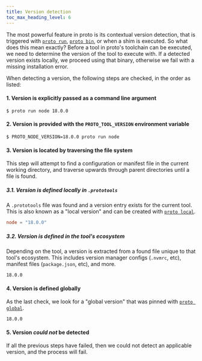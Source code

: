 ```yaml
---
title: Version detection
toc_max_heading_level: 6
---
```


The most powerful feature in proto is its contextual version detection, that is triggered with
[`proto run`](./commands/run), [`proto bin`](./commands/bin), or when a shim is executed. So what
does this mean exactly? Before a tool in proto's toolchain can be executed, we need to determine the
version of the tool to execute with. If a detected version exists locally, we proceed using that
binary, otherwise we fail with a missing installation error.

When detecting a version, the following steps are checked, in the order as listed:

#### 1. Version is explicitly passed as a command line argument

```
$ proto run node 18.0.0
```

#### 2. Version is provided with the `PROTO_TOOL_VERSION` environment variable

```
$ PROTO_NODE_VERSION=18.0.0 proto run node
```

#### 3. Version is located by traversing the file system

This step will attempt to find a configuration or manifest file in the current working directory,
and traverse upwards through parent directories until a file is found.

##### 3.1. Version is defined locally in `.prototools`

A `.prototools` file was found and a version entry exists for the current tool. This is also known
as a "local version" and can be created with [`proto local`](./commands/local).

```toml title=".prototools"
node = "18.0.0"
```

##### 3.2. Version is defined in the tool's ecosystem

Depending on the tool, a version is extracted from a found file unique to that tool's ecosystem.
This includes version manager configs (`.nvmrc`, etc), manifest files (`package.json`, etc), and
more.

```text title=".nvmrc"
18.0.0
```

#### 4. Version is defined globally

As the last check, we look for a "global version" that was pinned with
[`proto global`](./commands/global).

```text title="~/.proto/tools/node/version"
18.0.0
```

#### 5. Version _could not_ be detected

If all the previous steps have failed, then we could not detect an applicable version, and the
process will fail.
